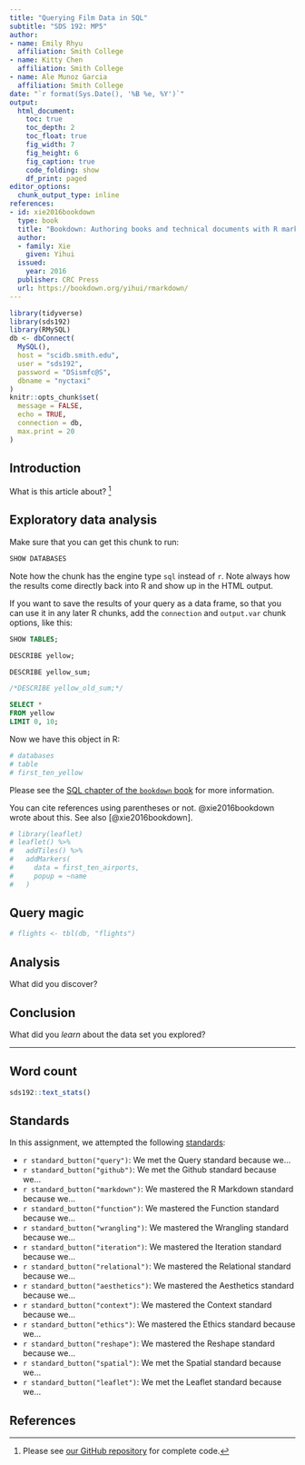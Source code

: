 ```yaml
---
title: "Querying Film Data in SQL"
subtitle: "SDS 192: MP5"
author: 
- name: Emily Rhyu
  affiliation: Smith College
- name: Kitty Chen 
  affiliation: Smith College
- name: Ale Munoz Garcia
  affiliation: Smith College
date: "`r format(Sys.Date(), '%B %e, %Y')`"
output: 
  html_document:
    toc: true
    toc_depth: 2
    toc_float: true
    fig_width: 7
    fig_height: 6
    fig_caption: true
    code_folding: show
    df_print: paged
editor_options: 
  chunk_output_type: inline
references:
- id: xie2016bookdown
  type: book
  title: "Bookdown: Authoring books and technical documents with R markdown"
  author: 
  - family: Xie
    given: Yihui
  issued:
    year: 2016
  publisher: CRC Press
  url: https://bookdown.org/yihui/rmarkdown/
---
```



```r
library(tidyverse)
library(sds192)
library(RMySQL)
db <- dbConnect(
  MySQL(), 
  host = "scidb.smith.edu", 
  user = "sds192", 
  password = "DSismfc@S", 
  dbname = "nyctaxi"
)
knitr::opts_chunk$set(
  message = FALSE,
  echo = TRUE, 
  connection = db, 
  max.print = 20
)
```

## Introduction

What is this article about? [^github]

[^github]: Please see [our GitHub repository](https://github.com/sds192-s20/mp3-group-*) for complete code. 

## Exploratory data analysis

Make sure that you can get this chunk to run:

```sql
SHOW DATABASES
```

Note how the chunk has the engine type `sql` instead of `r`. 
Note always how the results come directly back into R and show up in the HTML output. 

If you want to save the results of your query as a data frame, so that you can use it in any later R chunks, add the `connection` and `output.var` chunk options, like this:

```sql
SHOW TABLES;
```

```sql
DESCRIBE yellow;
```

```sql
DESCRIBE yellow_sum;
```

```sql
/*DESCRIBE yellow_old_sum;*/
```


```sql
SELECT * 
FROM yellow 
LIMIT 0, 10;
```

Now we have this object in R:

```r
# databases
# table
# first_ten_yellow
```

Please see the [SQL chapter of the `bookdown` book](
https://rmarkdown.rstudio.com/authoring_knitr_engines.html%23sql#sql) for more information. 

You can cite references using parentheses or not. @xie2016bookdown wrote about this. See also [@xie2016bookdown].

```r
# library(leaflet)
# leaflet() %>%
#   addTiles() %>%
#   addMarkers(
#     data = first_ten_airports,
#     popup = ~name
#   )
```


## Query magic

```r
# flights <- tbl(db, "flights")
```

## Analysis

What did you discover? 

## Conclusion

What did you *learn* about the data set you explored?  

---

## Word count

```r
sds192::text_stats()
```


## Standards

In this assignment, we attempted the following [standards](https://beanumber.github.io/sds192/standards.html):

- `r standard_button("query")`: We met the Query standard because we...
- `r standard_button("github")`: We met the Github standard because we...
- `r standard_button("markdown")`: We mastered the R Markdown standard because we...
- `r standard_button("function")`: We mastered the Function standard because we...
- `r standard_button("wrangling")`: We mastered the Wrangling standard because we...
- `r standard_button("iteration")`: We mastered the Iteration standard because we...
- `r standard_button("relational")`: We mastered the Relational standard because we...
- `r standard_button("aesthetics")`: We mastered the Aesthetics standard because we...
- `r standard_button("context")`: We mastered the Context standard because we...
- `r standard_button("ethics")`: We mastered the Ethics standard because we...
- `r standard_button("reshape")`: We mastered the Reshape standard because we...
- `r standard_button("spatial")`: We met the Spatial standard because we...
- `r standard_button("leaflet")`: We met the Leaflet standard because we...



## References
